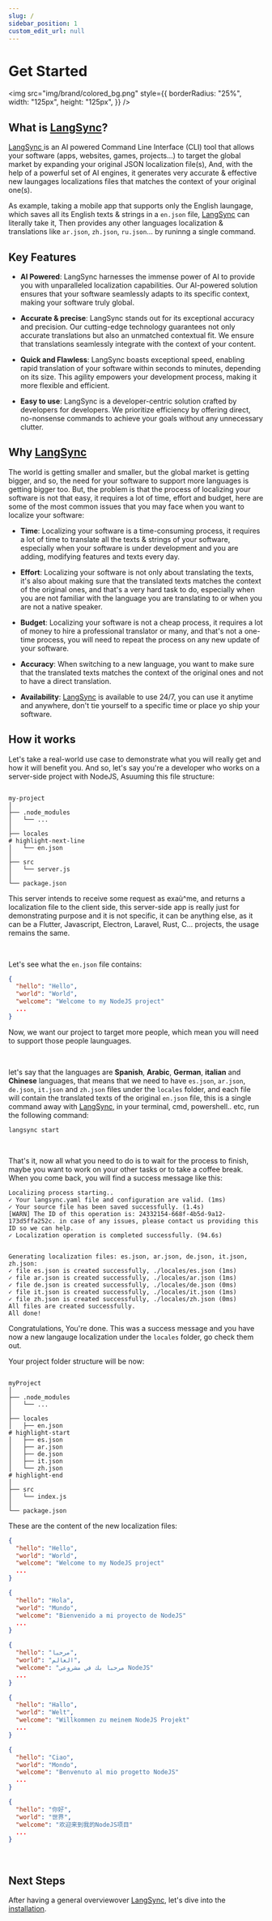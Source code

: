 ```yaml
---
slug: /
sidebar_position: 1
custom_edit_url: null
---
```


# Get Started

<div style={{
  display: "flex",
  justifyContent: "center",
  alignItems: "center",
  flexDirection: "column",
margin: "65px 0"
}}>

<img
  src="img/brand/colored_bg.png"
  style={{
    borderRadius: "25%",
    width: "125px",
    height: "125px",
  }}
/>

</div>

## What is <a href="https://langsync.app" target="_blank">LangSync</a>?


<a href="https://langsync.app" target="_blank">
  LangSync
</a> is an AI powered Command Line Interface (CLI) tool that allows your software
(apps, websites, games, projects...) to target the global market by expanding your
original JSON localization file(s), And, with the help of a powerful set of AI engines,
it generates very accurate & effective new laungages localizations files that matches
the context of your original one(s).

As example, taking a mobile app that supports only the English laungage, which saves all its English texts & strings in a `en.json` file, <a href="https://langsync.app" target="_blank">LangSync</a> can literally take it, Then provides any other languages localization & translations like `ar.json`, `zh.json`, `ru.json`... by runinng a single command.

## Key Features

- **AI Powered**: LangSync harnesses the immense power of AI to provide you with unparalleled localization capabilities. Our AI-powered solution ensures that your software seamlessly adapts to its specific context, making your software truly global.

- **Accurate & precise**: LangSync stands out for its exceptional accuracy and precision. Our cutting-edge technology guarantees not only accurate translations but also an unmatched contextual fit. We ensure that translations seamlessly integrate with the context of your content.

- **Quick and Flawless**: LangSync boasts exceptional speed, enabling rapid translation of your software within seconds to minutes, depending on its size. This agility empowers your development process, making it more flexible and efficient.

- **Easy to use**: LangSync is a developer-centric solution crafted by developers for developers. We prioritize efficiency by offering direct, no-nonsense commands to achieve your goals without any unnecessary clutter.

## Why <a href="https://langsync.app" target="_blank">LangSync</a>

The world is getting smaller and smaller, but the global market is getting bigger, and so, the need for your software to support more languages is getting bigger too. But, the problem is that the process of localizing your software is not that easy, it requires a lot of time, effort and budget, here are some of the most common issues that you may face when you want to localize your software:

- **Time**: Localizing your software is a time-consuming process, it requires a lot of time to translate all the texts & strings of your software, especially when your software is under development and you are adding, modifying features and texts every day.

- **Effort**: Localizing your software is not only about translating the texts, it's also about making sure that the translated texts matches the context of the original ones, and that's a very hard task to do, especially when you are not familiar with the language you are translating to or when you are not a native speaker.

- **Budget**: Localizing your software is not a cheap process, it requires a lot of money to hire a professional translator or many, and that's not a one-time process, you will need to repeat the process on any new update of your software.

- **Accuracy**: When switching to a new language, you want to make sure that the translated texts matches the context of the original ones and not to have a direct translation.

- **Availability**: <a href="https://langsync.app" target="_blank">LangSync</a> is available to use 24/7, you can use it anytime and anywhere, don't tie yourself to a specific time or place yo ship your software.

## How it works

Let's take a real-world use case to demonstrate what you will really get and how it will benefit you. And so, let's say you're a developer who works on a server-side project with NodeJS, Asuuming this file structure:

```langsync title="📁 .../my-nodejs-projects"

my-project
│
├── .node_modules
│   └── ...
│
├── locales
# highlight-next-line
│   └── en.json
│
├── src
│   └── server.js
│
└── package.json

```

This server intends to receive some request as exaù^me, and returns a localization file to the client side, this server-side app is really just for demonstrating purpose and it is not specific, it can be anything else, as it can be a Flutter, Javascript, Electron, Laravel, Rust, C... projects, the usage remains the same.

<br />

Let's see what the `en.json` file contains:

<Tabs>

  <TabItem value="en.json" label="en.json">

```json showLineNumbers
{
  "hello": "Hello",
  "world": "World",
  "welcome": "Welcome to my NodeJS project"
  ...
}
```

  </TabItem>
</Tabs>

Now, we want our project to target more people, which mean you will need to support those people launguages.

<br />

let's say that the languages are **Spanish**, **Arabic**, **German**, **italian** and **Chinese** languages, that means that we need to have `es.json`, `ar.json`, `de.json`, `it.json` and `zh.json` files under the `locales` folder, and each file will contain the translated texts of the original `en.json` file, this is a single command away with <a href="https://langsync.app" target="_blank">LangSync</a>, in your terminal, cmd, powershell.. etc, run the following command:

```langsync
langsync start
```

<br />

That's it, now all what you need to do is to wait for the process to finish, maybe you want to work on your other tasks or to take a coffee break. When you come back, you will find a success message like this:

```langsync
Localizing process starting..
✓ Your langsync.yaml file and configuration are valid. (1ms)
✓ Your source file has been saved successfully. (1.4s)
[WARN] The ID of this operation is: 24332154-668f-4b5d-9a12-173d5ffa252c. in case of any issues, please contact us providing this ID so we can help.
✓ Localization operation is completed successfully. (94.6s)


Generating localization files: es.json, ar.json, de.json, it.json, zh.json:
✓ file es.json is created successfully, ./locales/es.json (1ms)
✓ file ar.json is created successfully, ./locales/ar.json (1ms)
✓ file de.json is created successfully, ./locales/de.json (0ms)
✓ file it.json is created successfully, ./locales/it.json (1ms)
✓ file zh.json is created successfully, ./locales/zh.json (0ms)
All files are created successfully.
All done!
```

Congratulations, You're done. This was a success message and you have now a new langauge localization under the `locales` folder, go check them out.

Your project folder structure will be now:

```langsync title="📁 .../my-nodejs-projects"

myProject
│
├── .node_modules
│   └── ...
│
├── locales
│   ├── en.json
# highlight-start
│   ├── es.json
│   ├── ar.json
│   ├── de.json
│   ├── it.json
│   └── zh.json
# highlight-end
│
├── src
│   └── index.js
│
└── package.json

```

These are the content of the new localization files:

<Tabs>

  <TabItem value="en.json" label="en.json">

```json showLineNumbers
{
  "hello": "Hello",
  "world": "World",
  "welcome": "Welcome to my NodeJS project"
  ...
}
```

  </TabItem>

  <TabItem value="es.json" label="es.json">

```json showLineNumbers
{
  "hello": "Hola",
  "world": "Mundo",
  "welcome": "Bienvenido a mi proyecto de NodeJS"
  ...
}
```

  </TabItem>

  <TabItem value="ar.json" label="ar.json" default>

```json showLineNumbers
{
  "hello": "مرحبا",
  "world": "العالم",
  "welcome": "مرحبا بك في مشروعي NodeJS"
  ...
}
```

  </TabItem>
  
  <TabItem value="de.json" label="de.json">

```json showLineNumbers
{
  "hello": "Hallo",
  "world": "Welt",
  "welcome": "Willkommen zu meinem NodeJS Projekt"
  ...
}
```

  </TabItem>

  <TabItem value="it.json" label="it.json">

```json showLineNumbers
{
  "hello": "Ciao",
  "world": "Mondo",
  "welcome": "Benvenuto al mio progetto NodeJS"
  ...
}
```

  </TabItem>

  <TabItem value="zh.json" label="zh.json">

```json showLineNumbers
{
  "hello": "你好",
  "world": "世界",
  "welcome": "欢迎来到我的NodeJS项目"
  ...
}
```

  </TabItem>

</Tabs>

<br />

## Next Steps

After having a general overviewover <a href="https://langsync.app" target="_blank">LangSync</a>, let's dive into the [installation](./installation).
